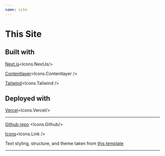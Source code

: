 ```yaml
---
name: site
---
```


# This Site

## Built with

[Next.js](https://nextjs.org/)<Icons.NextJs/>

[Contentlayer](https://www.contentlayer.dev/)<Icons.Contentlayer />

[Tailwind](https://tailwindcss.com/)<Icons.Tailwind />

## Deployed with

[Vercel](https://vercel.com)<Icons.Vercel/>

---

[Github repo](https://github.com/mattgrunwald/roadtrip-blog) <Icons.Github/>

[Icons](https://reactsvgicons.com/)<Icons.Link />

Text styling, structure, and theme taken from [this template](https://github.com/shadcn/next-contentlayer)

---
